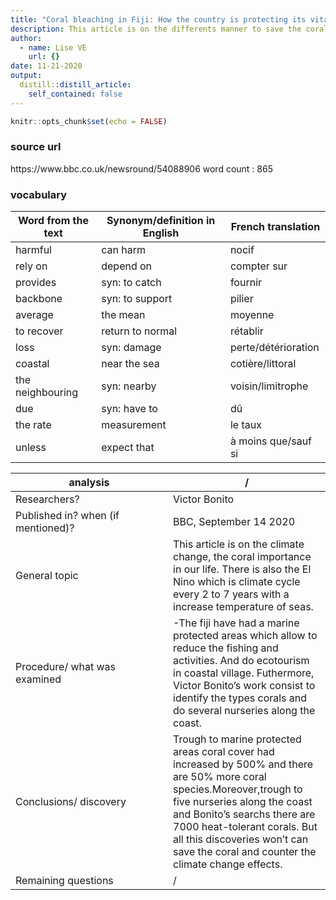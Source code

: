 ```yaml
---
title: "Coral bleaching in Fiji: How the country is protecting its vital reef"
description: This article is on the differents manner to save the corals of responsible way.
author:
  - name: Lise VE
    url: {}
date: 11-21-2020
output:
  distill::distill_article:
    self_contained: false
---
```


```r
knitr::opts_chunk$set(echo = FALSE)
```

### source url 

https://www.bbc.co.uk/newsround/54088906
word count : 865

### vocabulary 
|Word from the text|Synonym/definition in English|French translation|
| --- | --- | --- |
|harmful|can harm|nocif|
|rely on|depend on|compter sur|
|provides|syn: to catch|fournir|
|backbone|syn: to support|pilier|
|average|the mean|moyenne|
|to recover|return to normal|rétablir|
|loss|syn: damage|perte/détérioration|
|coastal|near the sea|cotière/littoral|
|the neighbouring|syn: nearby|voisin/limitrophe|
|due|syn: have to|dû|
|the rate|measurement|le taux|
|unless|expect that|à moins que/sauf si|

|analysis|/     |
| --- | --- |
|Researchers?|Victor Bonito|
|Published in? when (if mentioned)?|BBC, September 14 2020|
|General topic|This article is on the climate change, the coral importance in our life. There is also the El Nino which is climate cycle every 2 to 7 years with a increase temperature of seas.  |
|Procedure/ what was examined|-The fiji have had a marine protected areas which allow to reduce the fishing and activities. And do ecotourism in coastal village.  Futhermore, Victor Bonito’s work consist to identify the types corals and do several nurseries along the coast.|
|Conclusions/ discovery|Trough to marine protected areas coral cover had increased by 500% and there are 50% more coral species.Moreover,trough to five nurseries along the coast and Bonito’s searchs there are 7000 heat-tolerant corals. But all this discoveries won’t can save the coral and counter the climate change effects.|
|Remaining questions|/|


